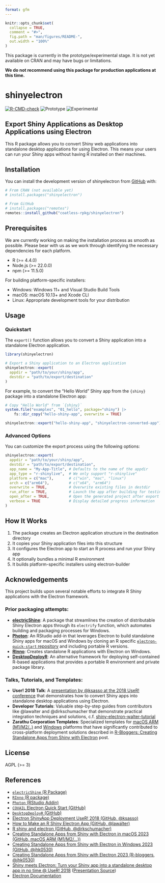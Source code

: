 ```yaml
---
format: gfm
---
```


<!-- README.md is generated from README.qmd. Please edit that file -->

```r
knitr::opts_chunk$set(
  collapse = TRUE,
  comment = "#>",
  fig.path = "man/figures/README-",
  out.width = "100%"
)
```


:::{.callout-important}
This package is currently in the prototype/experimental stage. It is not yet
available on CRAN and may have bugs or limitations. 

**We do not recommend using this package for production applications at this time.**
:::

# shinyelectron

<!-- badges: start -->
[![R-CMD-check](https://github.com/coatless-rpkg/shinyelectron/actions/workflows/R-CMD-check.yaml/badge.svg)](https://github.com/coatless-rpkg/shinyelectron/actions/workflows/R-CMD-check.yaml)
![Prototype](https://img.shields.io/badge/Status-Prototype-orange)
![Experimental](https://img.shields.io/badge/Status-Experimental-blue)
<!-- badges: end -->

## Export Shiny Applications as Desktop Applications using Electron

This R package allows you to convert Shiny web applications into standalone desktop applications for using Electron. This means your users can run your Shiny apps without having
R installed on their machines.


## Installation

You can install the development version of shinyelectron from [GitHub](https://github.com/) with:

``` r
# From CRAN (not available yet)
# install.packages("shinyelectron")

# From GitHub
# install.packages("remotes")
remotes::install_github("coatless-rpkg/shinyelectron")
```

## Prerequisites

:::{.callout-important} 
We are currently working on making the installation process as smooth as possible. 
Please bear with us as we work through identifying the necessary dependencies for each platform.
:::

- R (>= 4.4.0)
- Node.js (>= 22.0.0)
- npm (>= 11.5.0)

For building platform-specific installers:

- Windows: Windows 11+ and Visual Studio Build Tools
- macOS: macOS 10.13+ and Xcode CLI
- Linux: Appropriate development tools for your distribution

## Usage

### Quickstart

The `export()` function allows you to convert a Shiny application into a standalone Electron application.

```r
library(shinyelectron)

# Export a Shiny application to an Electron application
shinyelectron::export(
  appdir = "path/to/your/shiny/app",
  destdir = "path/to/export/destination"
)
```

For example, to convert the "Hello World" Shiny app from the `{shiny}` package
into a standalone Electron app:

```r
# Copy "Hello World" from `{shiny}`
system.file("examples", "01_hello", package="shiny") |>
    fs::dir_copy("hello-shiny-app", overwrite = TRUE)

shinyelectron::export("hello-shiny-app", "shinyelectron-converted-app")
```

### Advanced Options

You can customize the export process using the following options:

```r
shinyelectron::export(
  appdir = "path/to/your/shiny/app",
  destdir = "path/to/export/destination",
  app_name = "My-App-Title", # Defaults to the name of the appdir
  app_type = "r-shinylive",  # We only support "r-shinylive"
  platform = c("mac"),       # c("win", "mac", "linux")
  arch = c("arm64"),         # c("x64", "arm64")
  overwrite = TRUE,          # Overwrite existing files in destdir
  run_after = TRUE,          # Launch the app after building for testing
  open_after = TRUE,         # Open the generated project after export
  verbose = TRUE             # Display detailed progress information 
)
```

## How It Works

1. The package creates an Electron application structure in the destination directory
2. It copies your Shiny application files into this structure
3. It configures the Electron app to start an R process and run your Shiny app
4. It optionally bundles a minimal R environment
5. It builds platform-specific installers using electron-builder

## Acknowledgements

This project builds upon several notable efforts to integrate R Shiny 
applications with the Electron framework.

### Prior packaging attempts:

- [**electricShine**][electricShine]: A package that streamlines the creation of distributable Shiny Electron apps through its `electrify` function, which automates building and packaging processes for Windows.
- [**Photon**][photon]: An RStudio add-in that leverages Electron to build standalone Shiny apps for macOS and Windows by cloning an R specific [`electron-quick-start` repository][COVAIL-electron-quick-start] and including portable R versions.
- [**RInno**][rinno]: Creates standalone R applications with Electron on Windows.
- [**DesktopDeployR**][desktopdeployr]: An alternative framework for deploying self-contained
  R-based applications that provides a portable R environment and private package
  library.

### Talks, Tutorials, and Templates:

- **User! 2018 Talk**: A [presentation by @ksasso at the 2018 UseR! conference][ksassouser2018talk] that demonstrates how to convert Shiny apps into standalone desktop applications using Electron.
- **Developer Tutorials**: Valuable step-by-step guides from contributors like @lawalter and @dirkschumacher that demonstrate practical integration techniques and solutions, c.f. [shiny-electron-walter-tutorial][shiny-electron-dirk-tutorial]
- **Zarathu Corporation Templates**: Specialized templates for [macOS ARM (M1/M2/..)][shiny-electron-zarathucorp-m1] and [Windows][shiny-electron-zarathucorp-windows] platforms that have significantly contributed to cross-platform deployment solutions
  described in [R-Bloggers: Creating Standalone Apps from Shiny with Electron][shiny-electron-zarathucorp-rbloggers] post.

## License

AGPL (>= 3)

## References

- [`electricShine` (R Package)][electricShine]
- [`RInno` (R package)][rinno]
- [`Photon` (RStudio Addin)][photon]
- [`COVAIL` Electron Quick Start (GitHub)][COVAIL-electron-quick-start]
- [`DesktopDeployR` (GitHub)][desktopdeployr]
- [Electron ShinyApp Deployment UseR! 2018 (GitHub, @ksasso)][ksassoshinyappdev]
- [How to Make an R Shiny Electron App (GitHub, @lawalter)][shiny-electron-walter-tutorial]
- [R shiny and electron (GitHub, @dirkschumacher)][shiny-electron-dirk-tutorial]
- [Creating Standalone Apps from Shiny with Electron in macOS 2023 (GitHub, macOS ARM (M1/M2/...))][shiny-electron-zarathucorp-m1]
- [Creating Standalone Apps from Shiny with Electron in Windows 2023 (GitHub, @jhk0530)][shiny-electron-zarathucorp-windows]
- [Creating Standalone Apps from Shiny with Electron 2023 (R-bloggers, @jhk0530)][shiny-electron-zarathucorp-rbloggers]
- [Shiny meets Electron: Turn your Shiny app into a standalone desktop app in no time @ UseR! 2018][ksassouser2018talk] ([Presentation Source][ksassouser2018code])
- [Electron Documentation][electron-docs]




[electricShine]: https://chasemc.github.io/electricShine/

[electron-docs]: https://electronjs.org/docs/latest/tutorial/application-distribution
[rinno]: https://github.com/ficonsulting/RInno
[desktopdeployr]: https://github.com/wleepang/DesktopDeployR

[ksassouser2018code]: https://github.com/ksasso/useR_electron_meet_shiny/
[ksassouser2018talk]: https://www.youtube.com/watch?v=ARrbbviGvjc
[ksassoshinyappdev]: https://github.com/ksasso/Electron_ShinyApp_Deployment

[photon]: https://github.com/COVAIL/photon
[COVAIL-electron-quick-start]: https://github.com/COVAIL/electron-quick-start

[shiny-electron-zarathucorp-m1]: https://github.com/zarathucorp/shiny-electron-template-m1
[shiny-electron-zarathucorp-windows]: https://github.com/zarathucorp/shiny-electron-template-windows
[shiny-electron-zarathucorp-rbloggers]: https://www.r-bloggers.com/2023/03/creating-standalone-apps-from-shiny-with-electron-2023-macos-m1/

[shiny-electron-walter-tutorial]: https://github.com/lawalter/r-shiny-electron-app
[shiny-electron-dirk-tutorial]: https://github.com/dirkschumacher/r-shiny-electron
